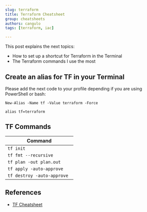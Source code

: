 ```yaml
---
slug: terraform
title: Terraform Cheatsheet
group: cheatsheets
authors: cangulo
tags: [terraform, iac]

---
```




This post explains the next topics:
* How to set up a shortcut for Terraform in the Terminal
* The Terraform commands I use the most

<!--truncate-->

## Create an alias for TF in your Terminal

Please add the next code to your profile depending if you are using PowerShell or bash:

<BrowserWindow>
<Tabs>
  <TabItem value="ps" label="PowerShell" default>

```
New-Alias -Name tf -Value terraform -Force
```

  </TabItem>
  <TabItem value="sh" label="Bash">

```
alias tf=terraform
```

  </TabItem>
</Tabs>
</BrowserWindow>

## TF Commands

| Command                     |
| --------------------------- |
| `tf init`                   |
| `tf fmt --recursive`        |
| `tf plan -out plan.out`     |
| `tf apply -auto-approve `   |
| `tf destroy -auto-approve ` |


## References

* [TF Cheatsheet](https://dzone.com/articles/terraform-cli-cheat-sheet)